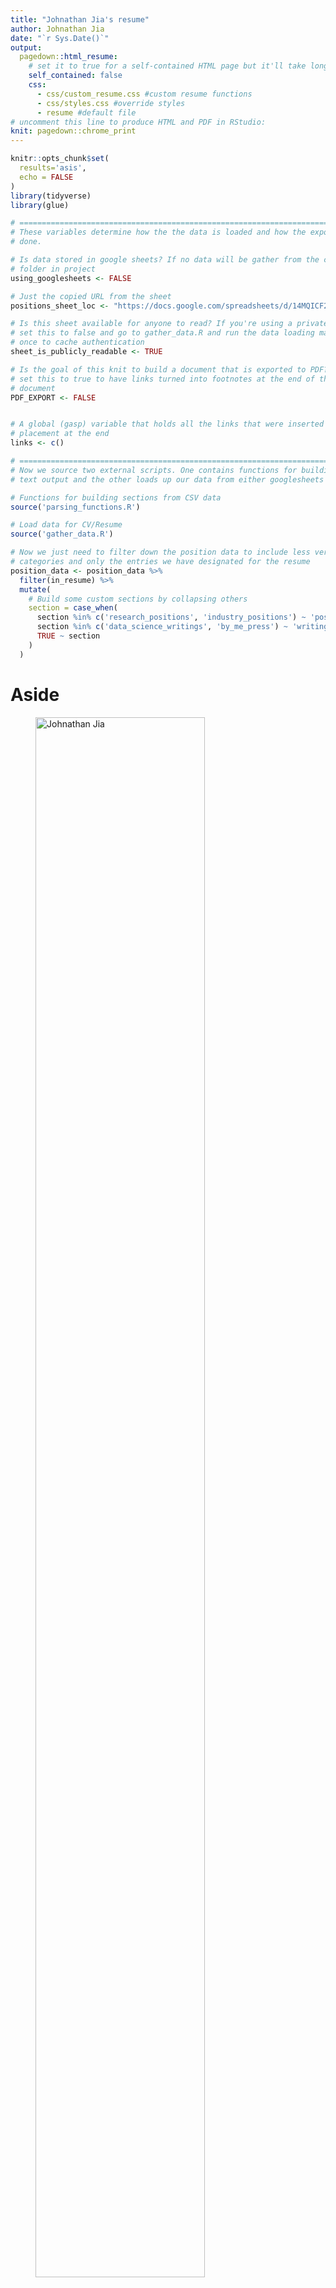 ```yaml
---
title: "Johnathan Jia's resume"
author: Johnathan Jia
date: "`r Sys.Date()`"
output:
  pagedown::html_resume:
    # set it to true for a self-contained HTML page but it'll take longer to render
    self_contained: false
    css:
      - css/custom_resume.css #custom resume functions
      - css/styles.css #override styles
      - resume #default file
# uncomment this line to produce HTML and PDF in RStudio:
knit: pagedown::chrome_print
---
```


```r
knitr::opts_chunk$set(
  results='asis', 
  echo = FALSE
)
library(tidyverse)
library(glue)

# ======================================================================
# These variables determine how the the data is loaded and how the exports are
# done.

# Is data stored in google sheets? If no data will be gather from the csv/
# folder in project
using_googlesheets <- FALSE

# Just the copied URL from the sheet
positions_sheet_loc <- "https://docs.google.com/spreadsheets/d/14MQICF2F8-vf8CKPF1m4lyGKO6_thG-4aSwat1e2TWc"

# Is this sheet available for anyone to read? If you're using a private sheet
# set this to false and go to gather_data.R and run the data loading manually
# once to cache authentication
sheet_is_publicly_readable <- TRUE

# Is the goal of this knit to build a document that is exported to PDF? If so
# set this to true to have links turned into footnotes at the end of the
# document
PDF_EXPORT <- FALSE


# A global (gasp) variable that holds all the links that were inserted for
# placement at the end
links <- c()

# ======================================================================
# Now we source two external scripts. One contains functions for building the
# text output and the other loads up our data from either googlesheets or csvs

# Functions for building sections from CSV data
source('parsing_functions.R') 

# Load data for CV/Resume
source('gather_data.R')

# Now we just need to filter down the position data to include less verbose
# categories and only the entries we have designated for the resume
position_data <- position_data %>% 
  filter(in_resume) %>% 
  mutate(
    # Build some custom sections by collapsing others
    section = case_when(
      section %in% c('research_positions', 'industry_positions') ~ 'positions', 
      section %in% c('data_science_writings', 'by_me_press') ~ 'writings',
      TRUE ~ section
    )
  ) 
```


Aside
================================================================================


![Johnathan Jia](https://avatars.githubusercontent.com/u/83188410?v=4){width=80%}


Contact Info {#contact}
--------------------------------------------------------------------------------

- <i class="fa fa-envelope"></i> jdjia93@gmail.com  
- <i class="fa fa-github"></i> [github.com/jjia1](https://github.com/jjia1)
- <i class="fa fa-phone"></i> 832-361-0388

Skills {#skills}
--------------------------------------------------------------------------------
```r
build_skill_bars(skills)
```

Disclaimer {#disclaimer}
--------------------------------------------------------------------------------

This resume was made with the R package [**pagedown**](https://github.com/rstudio/pagedown).

Last updated on `r Sys.Date()`.


Main
================================================================================

Johnathan Jia {#title}
--------------------------------------------------------------------------------
### Currently searching for fulltime position

I am currently working fulltime as a data analyst in the Liu lab at Baylor College
of Medicine. My current projects include QC and analysis of brain organoid scRNA-seq
data. I am also currently involved in an IMC project, working to enhance cancer signals
using pipelines in Python. I am interested in a fulltime position as a data scientist 
with broad interests including machine/deep learning, big data analysis, and LLMs.

Professional Experience {data-icon=suitcase}
--------------------------------------------------------------------------------

### Data Analyst Associate

Baylor College of Medicine
Liu Lab

Houston, TX

Jan 2023 - Current

::: concise
- QC and analyzed scRNA-seq data from brain organoid tissues
- Developed pipelines in Python and R for use
- Pipeline for IMC Data Analysis 
:::

### Research Assistant I

MD Anderson Cancer Center
Immunotherapy Platform

Houston, TX

April 2019 - August 2020

- Collected and prepared samples of blood, bone marrow, and tumor for storage and analysis

Research Experience {data-icon=laptop}
--------------------------------------------------------------------------------

### Graduate Research Assistant

UT Health Science Center at Houston Graduate School of Biomedical Sciences
Zhao Lab

Houston, TX

January 2020 - December 2022

::: concise
- Developed DeepHTLV
- Analyzed COVID-19 scRNA-seq data transcriptional programs using DrivAER
- Wrote review of current COVID-19 scRNA-seq research
:::

### Undergraduate Research Assistant 

Emory University
Antia Lab

Emory University 

January 2012 - May 2015

- Used deterministic and stochastic predator-prey equations to model viral infection dynamics

Education {data-icon=graduation-cap data-concise=true}
--------------------------------------------------------------------------------

### University of Texas Health Science Center at Houston Graduate School of Biomedical Sciences

M.S. in Quantitative Sciences

Houston, TX

August 2020 - December 2022

Thesis: DeepHTLV: a deep learning model for detecting and elucidatinghuman T-cell
leukemia virus type 1 integration sites

### University of Texas Health Science Center McGovern School of Medicine

Houston, TX

August 2015 - May 2018

### Emory University

B.S. in Biology with High Honors, B.A. in Chemistry

Houston, TX

August 2011 - May 2015

Thesis: Investigating heterogeneity in the dynamics of virus and immune response
following a yellow fever vaccination


Publications {data-icon=file}
--------------------------------------------------------------------------------

### Deep learning for detecting and elucidating human T-cell leukemia virus type 1 integration sites 

Cell Patterns

Houston, TX

2023

Haodong Xu and **Johnathan Jia**, Hyun-Hwan Jeong,Zhongming Zhao

### Review of COVID-19 scRNA-seq technologies

The Innovation

Houston, TX

2022 

Wendao Liu, **Johnathan Jia**, Yulin Dai, Wenhao Chen, Guangsheng Pei,Qiheng Yan, Zhongming Zhao

### Investigating Cellular Trajectories in the Severity of COVID-19 and Their Transcriptional Programs Using MachineLearning Approaches

Genes

Houston, TX

2021

Hyun-Hwan Jeong and **Johnathan Jia**, Yulin Dai, LukasSimon, Zhongming Zhao

### What Controls the Acute Viral Infection Following Yellow Fever Vaccination?

Bulletin of mathematical biology

James Moore, Hasan Ahmed, **Johnathan Jia**, Rama Akondy, RafiAhmed, Rustom Antia

Honors and Awards {data-icon=certificate}
--------------------------------------------------------------------------------

### Best presentation at QS Seminar 

2022

Best QS seminar presentation 


### First prize at UTH GSBS Quantitative Sciences Retreat Poster Presentation

2022

First prize for pre-candidacy students

### Rheumatology Research Foundation Research Award

2026

Awarded for Shenzhen AS cohort research
